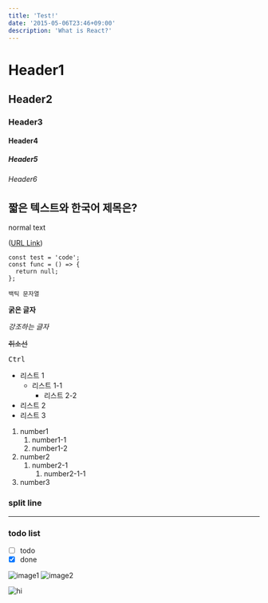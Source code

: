 ```yaml
---
title: 'Test!'
date: '2015-05-06T23:46+09:00'
description: 'What is React?'
---
```



# Header1

## Header2

### Header3

#### Header4

##### Header5

###### Header6

## 짧은 텍스트와 한국어 제목은?

normal text

([URL Link](https://en.wikipedia.org/wiki/Salted_duck_egg))

```tsx title=create highlight=1,3
const test = 'code';
const func = () => {
  return null;
};
```

`백틱 문자열`

**굵은 글자**

_강조하는 글자_

~~취소선~~

<Kbd>Ctrl</Kbd>

- 리스트 1
  - 리스트 1-1
    - 리스트 2-2
- 리스트 2
- 리스트 3

1. number1
   1. number1-1
   1. number1-2
2. number2
   1. number2-1
      1. number2-1-1
3. number3

### split line

---

### todo list

- [ ] todo
- [x] done

![image1](./test.png)
![image2](../../../../images/icon.png)

<Image src={testPng} alt="hi" />
